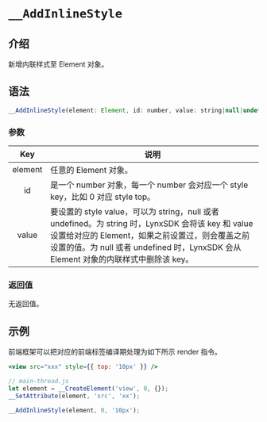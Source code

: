 # `__AddInlineStyle`

## 介绍

新增内联样式至 Element 对象。

## 语法

```jsx
__AddInlineStyle(element: Element, id: number, value: string|null|undefined) : void;
```

### 参数

|   Key   | 说明                                                                                                                                                                                                                                         |
| :-----: | -------------------------------------------------------------------------------------------------------------------------------------------------------------------------------------------------------------------------------------------- |
| element | 任意的 Element 对象。                                                                                                                                                                                                                        |
|   id    | 是一个 number 对象，每一个 number 会对应一个 style key，比如 0 对应 style top。                                                                                                                                                              |
|  value  | 要设置的 style value，可以为 string，null 或者 undefined。为 string 时，LynxSDK 会将该 key 和 value 设置给对应的 Element，如果之前设置过，则会覆盖之前设置的值。为 null 或者 undefined 时，LynxSDK 会从 Element 对象的内联样式中删除该 key。 |

### 返回值

无返回值。

## 示例

前端框架可以把对应的前端标签编译期处理为如下所示 render 指令。

```jsx
<view src="xxx" style={{ top: '10px' }} />
```

```jsx
// main-thread.js
let element = __CreateElement('view', 0, {});
__SetAttribute(element, 'src', 'xx');

__AddInlineStyle(element, 0, '10px');
```
